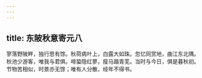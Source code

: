 ```yaml
---
---
---
```

title: 东陂秋意寄元八
---



寥落野陂畔，独行思有馀。秋荷病叶上，白露大如珠。忽忆同赏地，曲江东北隅。秋池少游客，唯我与君俱。啼蛩隐红蓼，瘦马蹋青芜。当时与今日，俱是暮秋初。节物苦相似，时景亦无馀；唯有人分散，经年不得书。